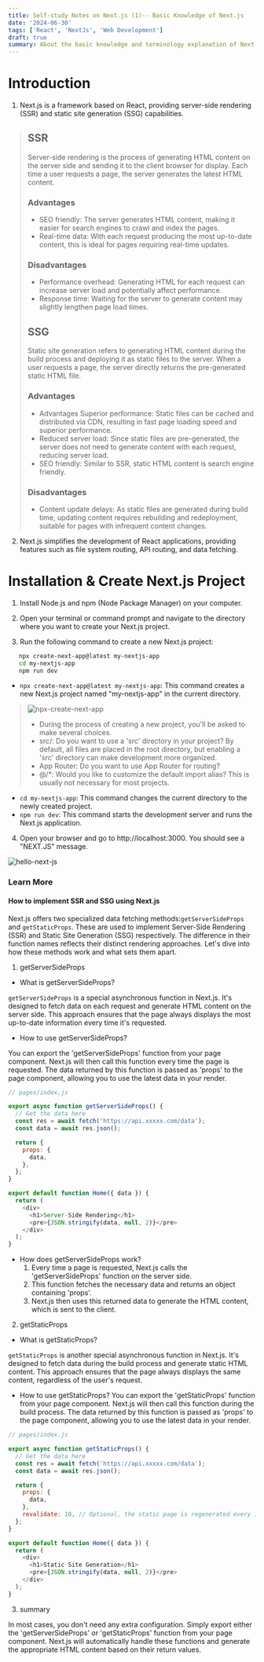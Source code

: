 ```yaml
---
title: Self-study Notes on Next.js (1)-- Basic Knowledge of Next.js
date: '2024-06-30'
tags: ['React', 'NextJs', 'Web Development']
draft: true
summary: About the basic knowledge and terminology explanation of Next.js, and quickly creating a Next.js project
---
```


# Introduction

1. Next.js is a framework based on React, providing server-side rendering (SSR) and static site generation (SSG) capabilities.

> ## SSR
> Server-side rendering is the process of generating HTML content on the server side and sending it to the client browser for display. Each time a user requests a page, the server generates the latest HTML content.
>
> ### Advantages
> - SEO friendly: The server generates HTML content, making it easier for search engines to crawl and index the pages.
> - Real-time data: With each request producing the most up-to-date content, this is ideal for pages requiring real-time updates.
> ### Disadvantages
> - Performance overhead: Generating HTML for each request can increase server load and potentially affect performance.
> - Response time: Waiting for the server to generate content may slightly lengthen page load times.
>
> ## SSG
> Static site generation refers to generating HTML content during the build process and deploying it as static files to the server. When a user requests a page, the server directly returns the pre-generated static HTML file.
> ### Advantages
> - Advantages Superior performance: Static files can be cached and distributed via CDN, resulting in fast page loading speed and superior performance.
> - Reduced server load: Since static files are pre-generated, the server does not need to generate content with each request, reducing server load.
> - SEO friendly: Similar to SSR, static HTML content is search engine friendly.
> ### Disadvantages
> - Content update delays: As static files are generated during build time, updating content requires rebuilding and redeployment, suitable for pages with infrequent content changes.

2. Next.js simplifies the development of React applications, providing features such as file system routing, API routing, and data fetching.

# Installation & Create Next.js Project

1. Install Node.js and npm (Node Package Manager) on your computer.

2. Open your terminal or command prompt and navigate to the directory where you want to create your Next.js project.

3. Run the following command to create a new Next.js project:

```bash
   npx create-next-app@latest my-nextjs-app
   cd my-nextjs-app
   npm run dev
```

-  `npx create-next-app@latest my-nextjs-app`: This command creates a new Next.js project named "my-nextjs-app" in the current directory.
> ![npx-create-next-app](/static/images/note/npx-create-next-app.png)
> - During the process of creating a new project, you'll be asked to make several choices.
> - src/: Do you want to use a 'src' directory in your project? By default, all files are placed in the root directory, but enabling a 'src' directory can make development more organized.
> - App Router: Do you want to use App Router for routing?
> - @/*: Would you like to customize the default import alias? This is usually not necessary for most projects.

-  `cd my-nextjs-app`: This command changes the current directory to the newly created project.
- `npm run dev`: This command starts the development server and runs the Next.js application.

4. Open your browser and go to http://localhost:3000. You should see a "NEXT.JS" message.

![hello-next-js](/static/images/note/my-nextjs-app.png)

### Learn More

#### How to implement SSR and SSG using Next.js

Next.js offers two specialized data fetching methods:`getServerSideProps` and `getStaticProps`. These are used to implement Server-Side Rendering (SSR) and Static Site Generation (SSG) respectively. The difference in their function names reflects their distinct rendering approaches. Let's dive into how these methods work and what sets them apart.

1. getServerSideProps

- What is getServerSideProps?

`getServerSideProps` is a special asynchronous function in Next.js. It's designed to fetch data on each request and generate HTML content on the server side. This approach ensures that the page always displays the most up-to-date information every time it's requested.

- How to use getServerSideProps?

You can export the 'getServerSideProps' function from your page component. Next.js will then call this function every time the page is requested. The data returned by this function is passed as 'props' to the page component, allowing you to use the latest data in your render.

```javascript
// pages/index.js

export async function getServerSideProps() {
  // Get the data here
  const res = await fetch('https://api.xxxxx.com/data');
  const data = await res.json();

  return {
    props: {
      data,
    },
  };
}

export default function Home({ data }) {
  return (
    <div>
      <h1>Server-Side Rendering</h1>
      <pre>{JSON.stringify(data, null, 2)}</pre>
    </div>
  );
}
```

- How does getServerSideProps work?
    1. Every time a page is requested, Next.js calls the 'getServerSideProps' function on the server side.
    2. This function fetches the necessary data and returns an object containing 'props'.
    3. Next.js then uses this returned data to generate the HTML content, which is sent to the client.

2. getStaticProps

- What is getStaticProps?

`getStaticProps` is another special asynchronous function in Next.js. It's designed to fetch data during the build process and generate static HTML content. This approach ensures that the page always displays the same content, regardless of the user's request.

- How to use getStaticProps?
You can export the 'getStaticProps' function from your page component. Next.js will then call this function during the build process. The data returned by this function is passed as 'props' to the page component, allowing you to use the latest data in your render.
```javascript
// pages/index.js

export async function getStaticProps() {
  // Get the data here
  const res = await fetch('https://api.xxxxx.com/data');
  const data = await res.json();

  return {
    props: {
      data,
    },
    revalidate: 10, // Optional, the static page is regenerated every 10 seconds
  };
}

export default function Home({ data }) {
  return (
    <div>
      <h1>Static Site Generation</h1>
      <pre>{JSON.stringify(data, null, 2)}</pre>
    </div>
  );
}
```

3. summary

In most cases, you don't need any extra configuration. Simply export either the 'getServerSideProps' or 'getStaticProps' function from your page component. Next.js will automatically handle these functions and generate the appropriate HTML content based on their return values.